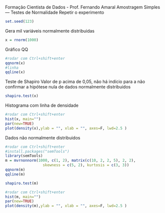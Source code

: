 
Formação Cientista de Dados - Prof. Fernando Amaral
Amostragem Simples
---
Testes de Normalidade
Repetir o experimento
```r
set.seed(123)
```
Gera mil variáveis normalmente distribuidas
```r
x = rnorm(1000)
```
Gráfico QQ
```r
#rodar com Ctrl+shift+enter
qqnorm(x)
#linha
qqline(x)
```
Teste de Shapiro
Valor de p acima de 0,05, não há indício para a não confirmar a hipótese nula de dados normalmente distribuidos
```r
shapiro.test(x) 
```
Histograma com linha de densidade
```r
#rodar com Ctrl+shift+enter
hist(x, main="")
par(new=TRUE)
plot(density(x),ylab = "", xlab = "", axes=F, lwd=2.5 ) 
```
Dados não normalmente distribuidos
```r
#rodar com Ctrl+shift+enter
#install.packages("semTools")
library(semTools)
m = mvrnonnorm(1000, c(1, 2), matrix(c(10, 2, 2, 5), 2, 2),
                 skewness = c(5, 2), kurtosis = c(3, 3))
qqnorm(m)
qqline(m)
```


```r
shapiro.test(m)
```


```r
#rodar com Ctrl+shift+enter
hist(m, main="")
par(new=TRUE)
plot(density(m),ylab = "", xlab = "", axes=F, lwd=2.5 ) 
```


```r
```

